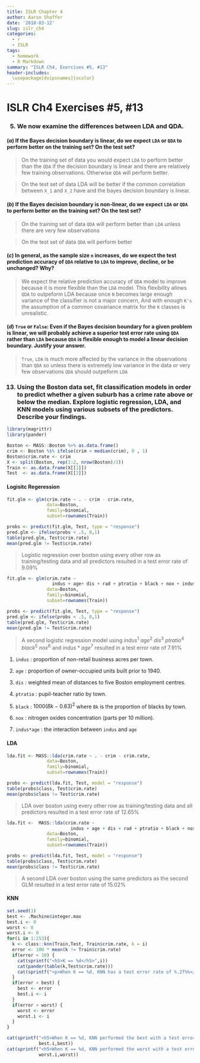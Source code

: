 ```yaml
---
title: ISLR Chapter 4
author: Aaron Shaffer
date: '2018-03-12'
slug: islr_ch4
categories:
  - r
  - ISLR
tags:
  - homework
  - R Markdown
summary: "ISLR Ch4, Exercises #5, #13"
header-includes:
  \usepackage[dvipsnames]{xcolor}
---
```



<h1> ISLR Ch4 Exercises #5, #13 </h1>

<h3>
  5. We now examine the differences between LDA and QDA.
</h3>

<h4>
  $(a)$ If the Bayes decision boundary is linear, do we expect `LDA` or `QDA` to perform better on the training set? On the test set?
</h4>

> On the training set of data you would expect `LDA` to perform better than the `QDA` if the decision boundary is linear and there are relatively few training observations.  Otherwise `QDA` will perform better.

> On the test set of data LDA will be better if the common correlation between `X_1` and `X_2` have and the bayes decision boundary is linear.

<h4>
  $(b)$ If the Bayes decision boundary is non-linear, do we expect `LDA` or `QDA` to perform better on the training set? On the test set?
</h4>

> On the training set of data `QDA` will perform better than `LDA` unless there are very few observations

> On the test set of data `QDA` will perform better

<h4>
  $(c)$ In general, as the sample size `n` increases, do we expect the test prediction accuracy of `QDA` relative to `LDA` to improve, decline, or be unchanged? Why?
</h4>

> We expect the relative prediction accuracy of `QDA` model to improve because it is more flexible than the `LDA` model.  This flexibility allows `QDA` to outpeform LDA because once `N` becomes large enough variance of the classifier is not a major concern, And with enough `K's` the assumption of a common covariance matrix for the `K` classes is unrealistic.

<h4>
  $(d)$ `True` or `False`: Even if the Bayes decision boundary for a given problem is linear, we will probably achieve a superior test error rate using `QDA` rather than `LDA` because `QDA` is flexible enough to model a linear decision boundary. Justify your answer.
</h4>

> `True`, `LDA` is much more affected by the variance in the observations than `QDA` so unless there is extremely low variance in the data or very few observations `QDA` should outpeform `LDA`

<h3>
  13. Using the Boston data set, fit classification models in order to predict whether a given suburb has a crime rate above or below the median. Explore logistic regression, LDA, and KNN models using various subsets of the predictors. Describe your findings. 
</h3>

```r
library(magrittr)
library(pander)
```

```r
Boston <- MASS::Boston %>% as.data.frame()
crim <- Boston %$% ifelse(crim < median(crim), 0 , 1)
Boston$crim.rate <- crim
X <- split(Boston, rep(1:2, nrow(Boston)/2))
Train <- as.data.frame(X[[1]])
Test  <- as.data.frame(X[[2]])
```

<h4> Logisitc Regeression </h4>

```r
fit.glm <- glm(crim.rate ~ . - crim - crim.rate, 
               data=Boston,
               family=binomial,
               subset=rownames(Train))

probs <- predict(fit.glm, Test, type = "response")
pred.glm <- ifelse(probs < .5, 0,1)
table(pred.glm, Test$crim.rate)
mean(pred.glm != Test$crim.rate)
```

> Logistic regression over boston using every other row as training/testing data and all predictors resulted in a test error rate of 9.09%

```r
fit.glm <- glm(crim.rate ~ 
                 indus + age+ dis + rad + ptratio + black + nox + indus*age,  
               data=Boston,
               family=binomial,
               subset=rownames(Train))

probs <- predict(fit.glm, Test, type = "response")
pred.glm <- ifelse(probs < .5, 0,1)
table(pred.glm, Test$crim.rate)
mean(pred.glm != Test$crim.rate)
```

> A second logistic regression model using $indus^1$ $age^2$ $dis^3$ $ptratio^4$ $black^5$ $nox^6$ and $indus*age^7$ resulted in a test error rate of 7.91%

1. `indus` : proportion of non-retail business acres per town.

2. `age` : proportion of owner-occupied units built prior to 1940.

3. `dis` : weighted mean of distances to five Boston employment centres.

4. `ptratio` : pupil-teacher ratio by town.

5. `black` : $1000(Bk - 0.63)^2$ where `Bk` is the proportion of blacks by town.

6. `nox` : nitrogen oxides concentration (parts per 10 million).

7. `indus*age` : the interaction between `indus` and `age`


<h4>LDA</h4>
```r
lda.fit <- MASS::lda(crim.rate ~ . - crim - crim.rate, 
               data=Boston,
               family=binomial,
               subset=rownames(Train))

probs <- predict(lda.fit, Test, model = "response")
table(probs$class, Test$crim.rate)
mean(probs$class != Test$crim.rate)
```

> LDA over boston using every other row as training/testing data and all predictors resulted in a test error rate of 12.65%

```r
lda.fit <-  MASS::lda(crim.rate ~ 
                        indus + age + dis + rad + ptratio + black + nox + indus*age,  
               data=Boston,
               family=binomial,
               subset=rownames(Train))

probs <- predict(lda.fit, Test, model = "response")
table(probs$class, Test$crim.rate)
mean(probs$class != Test$crim.rate)
```

> A second LDA over boston using the same predictors as the second GLM resulted in a test error rate of 15.02%  

<h4>KNN</h4>

```r
set.seed(1)
best <- .Machine$integer.max
best.i <- 0
worst <- 0
worst.i <- 0
for(i in 1:253){
  k <- class::knn(Train,Test, Train$crim.rate, k = i)
  error <- 100 * mean(k != Train$crim.rate)
  if(error < 10) {
    cat(sprintf("<h5>K == %d</h5>",i))
    cat(pander(table(k,Test$crim.rate)))
    cat(sprintf("<p>When K == %d, KNN has a test error rate of %.2f%%</p>",i,error))
  }
  if(error < best) {
    best <- error
    best.i <- i    
  }
  if(error > worst) {
    worst <- error
    worst.i <- i    
  }
}
```
```r
cat(sprintf("<h5>When K == %d, KNN performed the best with a test error rate of %.2f%%</h5>",
            best.i,best))
cat(sprintf("<h5>When K == %d, KNN performed the worst with a test error rate of %.2f%%</h5>",
            worst.i,worst))
```
